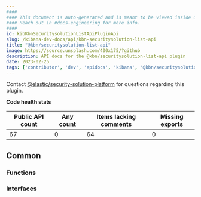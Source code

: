 ```yaml
---
####
#### This document is auto-generated and is meant to be viewed inside our experimental, new docs system.
#### Reach out in #docs-engineering for more info.
####
id: kibKbnSecuritysolutionListApiPluginApi
slug: /kibana-dev-docs/api/kbn-securitysolution-list-api
title: "@kbn/securitysolution-list-api"
image: https://source.unsplash.com/400x175/?github
description: API docs for the @kbn/securitysolution-list-api plugin
date: 2023-02-25
tags: ['contributor', 'dev', 'apidocs', 'kibana', '@kbn/securitysolution-list-api']
---
```




Contact [@elastic/security-solution-platform](https://github.com/orgs/elastic/teams/security-solution-platform) for questions regarding this plugin.

**Code health stats**

| Public API count  | Any count | Items lacking comments | Missing exports |
|-------------------|-----------|------------------------|-----------------|
| 67 | 0 | 64 | 0 |

## Common

### Functions
<DocDefinitionList data={kbnSecuritysolutionListApiObj.common.functions}/>

### Interfaces
<DocDefinitionList data={kbnSecuritysolutionListApiObj.common.interfaces}/>

